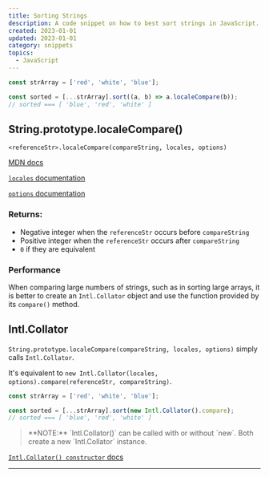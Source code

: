 ```yaml
---
title: Sorting Strings
description: A code snippet on how to best sort strings in JavaScript.
created: 2023-01-01
updated: 2023-01-01
category: snippets
topics:
  - JavaScript
---
```


```js
const strArray = ['red', 'white', 'blue'];

const sorted = [...strArray].sort((a, b) => a.localeCompare(b));
// sorted === [ 'blue', 'red', 'white' ]
```

## String.prototype.localeCompare()

`<referenceStr>.localeCompare(compareString, locales, options)`

[MDN docs](https://developer.mozilla.org/en-US/docs/Web/JavaScript/Reference/Global_Objects/String/localeCompare)

[`locales` documentation](https://developer.mozilla.org/en-US/docs/Web/JavaScript/Reference/Global_Objects/Intl/Collator/Collator#locales)

[`options` documentation](https://developer.mozilla.org/en-US/docs/Web/JavaScript/Reference/Global_Objects/Intl/Collator/Collator#options)

### Returns:

- Negative integer when the `referenceStr` occurs before `compareString`
- Positive integer when the `referenceStr` occurs after `compareString`
- `0` if they are equivalent

### Performance

When comparing large numbers of strings, such as in sorting large arrays, it is better to create an `Intl.Collator` object and use the function provided by its `compare()` method.

## Intl.Collator

`String.prototype.localeCompare(compareString, locales, options)` simply calls `Intl.Collator`.

It's equivalent to `new Intl.Collator(locales, options).compare(referenceStr, compareString)`.

```js
const strArray = ['red', 'white', 'blue'];

const sorted = [...strArray].sort(new Intl.Collator().compare);
// sorted === [ 'blue', 'red', 'white' ]
```

<blockquote className="attention">
  **NOTE:** `Intl.Collator()` can be called with or without `new`. Both create a
  new `Intl.Collator` instance.
</blockquote>

[`Intl.Collator() constructor` docs](https://developer.mozilla.org/en-US/docs/Web/JavaScript/Reference/Global_Objects/Intl/Collator/Collator)

---

<LastUpdated updated={updated} />
